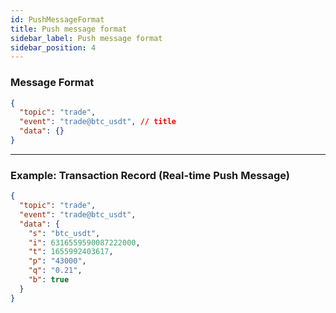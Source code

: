 ```yaml
---
id: PushMessageFormat
title: Push message format
sidebar_label: Push message format
sidebar_position: 4
---
```


### Message Format

```json title="Format"
{
  "topic": "trade",
  "event": "trade@btc_usdt", // title
  "data": {}
}
```

---

### Example: Transaction Record (Real-time Push Message)

```json title="Example"
{
  "topic": "trade",
  "event": "trade@btc_usdt",
  "data": {
    "s": "btc_usdt",
    "i": 6316559590087222000,
    "t": 1655992403617,
    "p": "43000",
    "q": "0.21",
    "b": true
  }
}
```
